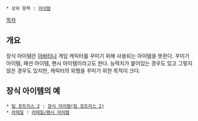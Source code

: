  * 상위 항목 : [[아이템]]

[[목차]]
== 개요 ==
장식 아이템은 [[아바타]]나 게임 캐릭터를 꾸미기 위해 사용되는 아이템을 뜻한다. 꾸미기 아이템, 패션 아이템, 팬시 아이템이라고도 한다. 능력치가 붙어있는 경우도 있고 그렇지 않은 경우도 있지만, 캐릭터의 외형을 꾸미기 위한 목적이 크다.

== 장식 아이템의 예 ==
 * [[팀 포트리스 2]] : [[장식 아이템(팀 포트리스 2)]]
 * [[라테일]] : [[라테일/팬시 아이템]]

